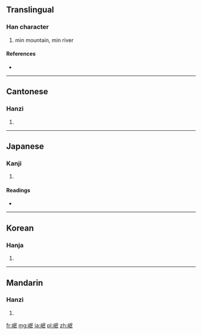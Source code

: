 ==Translingual==

===Han character===
{{Han char|rn=46|rad=山|as=05|sn=8|four=2774<sub>7</sub>|canj=山口女心 (URVP)}}

# min mountain, min river

====References====
* {{Han ref|kx=0310.010|dkj=08007|dj=0610.060|hdz=10768.200|uh=5CB7|ud=23735|bh=A9A2|bd=43426}}

----

==Cantonese==

===Hanzi===
{{yue-hanzi|jyut=|y=man4}}

# {{defn|lang=yue|sort=山05}}

----

==Japanese==

===Kanji===
{{ja-kanji|grade=|rs=山05}}

# {{defn|lang=ja|sort=山05}}

====Readings====
* {{ja-readings|on=[[びん]] (bin), [[みん]] (min)|kun=}}

----

==Korean==

===Hanja===
{{ko-hanja|hangeul=민|rv=min|mr=min}}

# {{defn|lang=ko|sort=山05}}

----

==Mandarin==

===Hanzi===
{{cmn-hanzi|pin=[[mín]] ([[min2]])|wg=min<sup>2</sup>}}

# {{defn|lang=cmn|sort=山05}}

[[fr:岷]]
[[mg:岷]]
[[ja:岷]]
[[pl:岷]]
[[zh:岷]]